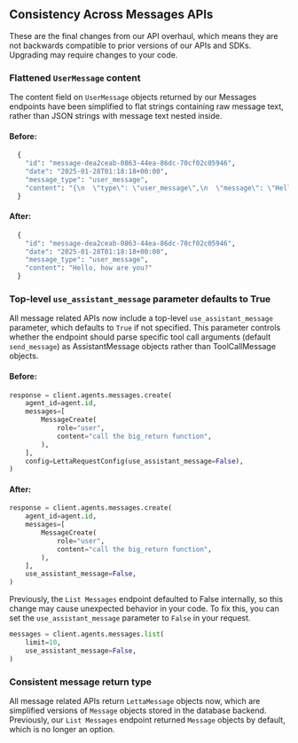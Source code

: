 ## Consistency Across Messages APIs

<Note> These are the final changes from our API overhaul, which means they are not backwards compatible to prior versions of our APIs and SDKs. Upgrading may require changes to your code. </Note>

### Flattened `UserMessage` content

The content field on `UserMessage` objects returned by our Messages endpoints have been simplified to flat strings containing raw message text, rather than JSON strings with message text nested inside.

#### Before:
```python
  {
    "id": "message-dea2ceab-0863-44ea-86dc-70cf02c05946",
    "date": "2025-01-28T01:18:18+00:00",
    "message_type": "user_message",
    "content": "{\n  \"type\": \"user_message\",\n  \"message\": \"Hello, how are you?\",\n  \"time\": \"2025-01-28 01:18:18 AM UTC+0000\"\n}"
  }
```

#### After:
```python
  {
    "id": "message-dea2ceab-0863-44ea-86dc-70cf02c05946",
    "date": "2025-01-28T01:18:18+00:00",
    "message_type": "user_message",
    "content": "Hello, how are you?"
  }
```

### Top-level `use_assistant_message` parameter defaults to True

All message related APIs now include a top-level `use_assistant_message` parameter, which defaults to `True` if not specified. This parameter controls whether the endpoint should parse specific tool call arguments (default `send_message`) as AssistantMessage objects rather than ToolCallMessage objects.

#### Before:
```python
response = client.agents.messages.create(
    agent_id=agent.id,
    messages=[
        MessageCreate(
            role="user",
            content="call the big_return function",
        ),
    ],
    config=LettaRequestConfig(use_assistant_message=False),
)
```

#### After:
```python
response = client.agents.messages.create(
    agent_id=agent.id,
    messages=[
        MessageCreate(
            role="user",
            content="call the big_return function",
        ),
    ],
    use_assistant_message=False,
)
```

Previously, the `List Messages` endpoint defaulted to False internally, so this change may cause unexpected behavior in your code. To fix this, you can set the `use_assistant_message` parameter to `False` in your request.

```python
messages = client.agents.messages.list(
    limit=10,
    use_assistant_message=False,
)
```

### Consistent message return type

All message related APIs return `LettaMessage` objects now, which are simplified versions of `Message` objects stored in the database backend. Previously, our `List Messages` endpoint returned `Message` objects by default, which is no longer an option.
